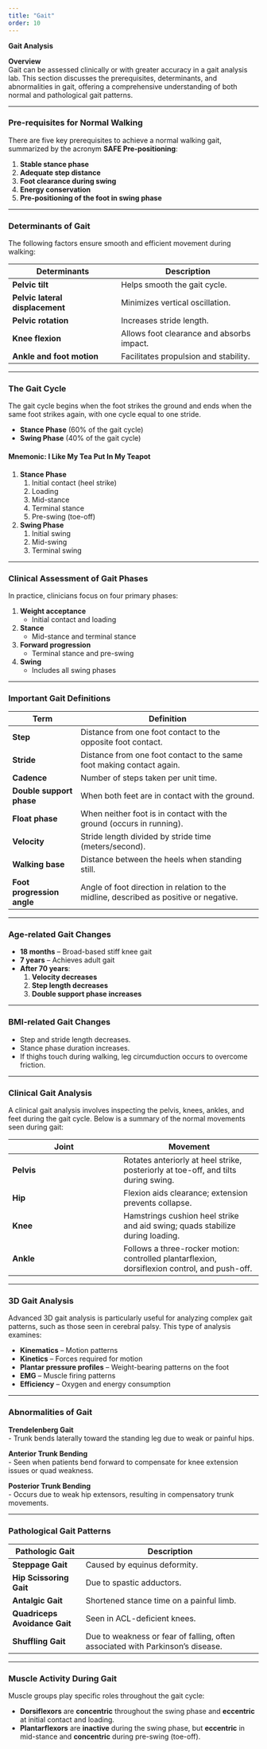 ```yaml
---
title: "Gait"
order: 10
---
```


**Gait Analysis**

**Overview**\
Gait can be assessed clinically or with greater accuracy in a gait analysis lab. This section discusses the prerequisites, determinants, and abnormalities in gait, offering a comprehensive understanding of both normal and pathological gait patterns.

------------------------------------------------------------------------

### **Pre-requisites for Normal Walking**

There are five key prerequisites to achieve a normal walking gait, summarized by the acronym **SAFE Pre-positioning**:

1.  **Stable stance phase**\
2.  **Adequate step distance**\
3.  **Foot clearance during swing**\
4.  **Energy conservation**\
5.  **Pre-positioning of the foot in swing phase**

------------------------------------------------------------------------

### **Determinants of Gait**

The following factors ensure smooth and efficient movement during walking:

| **Determinants**                | **Description**                           |
|---------------------------------|-------------------------------------------|
| **Pelvic tilt**                 | Helps smooth the gait cycle.              |
| **Pelvic lateral displacement** | Minimizes vertical oscillation.           |
| **Pelvic rotation**             | Increases stride length.                  |
| **Knee flexion**                | Allows foot clearance and absorbs impact. |
| **Ankle and foot motion**       | Facilitates propulsion and stability.     |

------------------------------------------------------------------------

### **The Gait Cycle**

The gait cycle begins when the foot strikes the ground and ends when the same foot strikes again, with one cycle equal to one stride.

-   **Stance Phase** (60% of the gait cycle)\
-   **Swing Phase** (40% of the gait cycle)

#### **Mnemonic: I Like My Tea Put In My Teapot**

1.  **Stance Phase**
    1.  Initial contact (heel strike)\
    2.  Loading\
    3.  Mid-stance\
    4.  Terminal stance\
    5.  Pre-swing (toe-off)
2.  **Swing Phase**
    1.  Initial swing\
    2.  Mid-swing\
    3.  Terminal swing

------------------------------------------------------------------------

### **Clinical Assessment of Gait Phases**

In practice, clinicians focus on four primary phases:

1.  **Weight acceptance**
    -   Initial contact and loading
2.  **Stance**
    -   Mid-stance and terminal stance
3.  **Forward progression**
    -   Terminal stance and pre-swing
4.  **Swing**
    -   Includes all swing phases

------------------------------------------------------------------------

### **Important Gait Definitions**

| **Term** | **Definition** |
|--------------------|----------------------------------------------------|
| **Step** | Distance from one foot contact to the opposite foot contact. |
| **Stride** | Distance from one foot contact to the same foot making contact again. |
| **Cadence** | Number of steps taken per unit time. |
| **Double support phase** | When both feet are in contact with the ground. |
| **Float phase** | When neither foot is in contact with the ground (occurs in running). |
| **Velocity** | Stride length divided by stride time (meters/second). |
| **Walking base** | Distance between the heels when standing still. |
| **Foot progression angle** | Angle of foot direction in relation to the midline, described as positive or negative. |

------------------------------------------------------------------------

### **Age-related Gait Changes**

-   **18 months** – Broad-based stiff knee gait\
-   **7 years** – Achieves adult gait\
-   **After 70 years**:
    1.  **Velocity decreases**\
    2.  **Step length decreases**\
    3.  **Double support phase increases**

------------------------------------------------------------------------

### **BMI-related Gait Changes**

-   Step and stride length decreases.\
-   Stance phase duration increases.\
-   If thighs touch during walking, leg circumduction occurs to overcome friction.

------------------------------------------------------------------------

### **Clinical Gait Analysis**

A clinical gait analysis involves inspecting the pelvis, knees, ankles, and feet during the gait cycle. Below is a summary of the normal movements seen during gait:

| **Joint** | **Movement** |
|--------------------------------|----------------------------------------|
| **Pelvis** | Rotates anteriorly at heel strike, posteriorly at toe-off, and tilts during swing. |
| **Hip** | Flexion aids clearance; extension prevents collapse. |
| **Knee** | Hamstrings cushion heel strike and aid swing; quads stabilize during loading. |
| **Ankle** | Follows a three-rocker motion: controlled plantarflexion, dorsiflexion control, and push-off. |

------------------------------------------------------------------------

### **3D Gait Analysis**

Advanced 3D gait analysis is particularly useful for analyzing complex gait patterns, such as those seen in cerebral palsy. This type of analysis examines:

-   **Kinematics** – Motion patterns\
-   **Kinetics** – Forces required for motion\
-   **Plantar pressure profiles** – Weight-bearing patterns on the foot\
-   **EMG** – Muscle firing patterns\
-   **Efficiency** – Oxygen and energy consumption

------------------------------------------------------------------------

### **Abnormalities of Gait**

**Trendelenberg Gait**\
- Trunk bends laterally toward the standing leg due to weak or painful hips.

**Anterior Trunk Bending**\
- Seen when patients bend forward to compensate for knee extension issues or quad weakness.

**Posterior Trunk Bending**\
- Occurs due to weak hip extensors, resulting in compensatory trunk movements.

------------------------------------------------------------------------

### **Pathological Gait Patterns**

| **Pathologic Gait** | **Description** |
|---------------------|---------------------------------------------------|
| **Steppage Gait** | Caused by equinus deformity. |
| **Hip Scissoring Gait** | Due to spastic adductors. |
| **Antalgic Gait** | Shortened stance time on a painful limb. |
| **Quadriceps Avoidance Gait** | Seen in ACL-deficient knees. |
| **Shuffling Gait** | Due to weakness or fear of falling, often associated with Parkinson’s disease. |

------------------------------------------------------------------------

### **Muscle Activity During Gait**

Muscle groups play specific roles throughout the gait cycle:

-   **Dorsiflexors** are **concentric** throughout the swing phase and **eccentric** at initial contact and loading.
-   **Plantarflexors** are **inactive** during the swing phase, but **eccentric** in mid-stance and **concentric** during pre-swing (toe-off).
